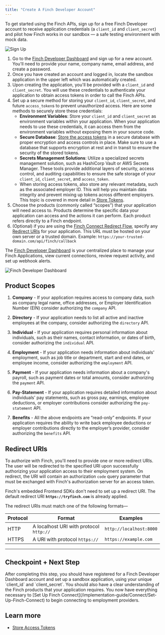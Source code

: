 ```yaml
---
title: "Create A Finch Developer Account"
---
```


To get started using the Finch APIs, sign up for a free Finch Developer account to receive application credentials (a `client_id` and `client_secret`) and pilot how Finch works in our sandbox — a safe testing environment with mock data.


![Sign Up](/images/create-account/signup-page.jpg)

1. Go to the [Finch Developer Dashboard](https://dashboard.tryfinch.com/) and sign up for a new account. You'll need to provide your name, company name, email address, and create a password.
1. Once you have created an account and logged in, locate the sandbox application in the upper left which was automatically created.
1. Upon creating the application, you'll be provided with a `client_id` and `client_secret`. You will use these credentials to authenticate your application to obtain access tokens in order to call the Finch APIs.
1. Set up a secure method for storing your `client_id`, `client_secret`, and future `access_token`s to prevent unauthorized access. Here are some methods to securely store these credentials:
    - **Environment Variables**: Store your `client_id` and `client_secret` as environment variables within your application. When your application needs to use these credentials, it can access them from the environment variables without exposing them in your source code.
    - **Secure Database**: [Store the access tokens](/implementation-guide/Secure/Store-Tokens) in a secure database with proper encryption and access controls in place. Make sure to use a database that supports encryption at rest and in transit to ensure the security of the stored tokens.
    - **Secrets Management Solutions**: Utilize a specialized secrets management solution, such as HashiCorp Vault or AWS Secrets Manager. These tools provide additional layers of security, access control, and auditing capabilities to ensure the safe storage of your `client_id`, `client_secret`, and `access_token`.
    - When storing access tokens, also store any relevant metadata, such as the associated employer ID. This will help you maintain data integrity and prevent mixing up tokens across different employers. This topic is covered in more detail in [Store Tokens](/implementation-guide/Secure/Store-Tokens).
1. Choose the products (commonly called “scopes”) that your application will need access to. Products determine the specific data your application can access and the actions it can perform. Each product refers directly to a Finch endpoint.
1. (Optional) if you are using the [Finch Connect Redirect Flow](/implementation-guide/Connect/Set-Up-Finch-Connect#redirect-finch-connect), specify any [Redirect URIs](#redirect-uris) for your application. This URL must be hosted on your own server or a trusted domain. Example: `https://your-trusted-domain.com/api/finch/callback`

The [Finch Developer Dashboard](https://dashboard.tryfinch.com/) is your centralized place to manage your Finch Applications, view current connections, review request activity, and set up webhook alerts. 


![Finch Developer Dashboard](/images/create-account/finch-developer-dashboard.jpg)

## Product Scopes 

 1. **Company** - If your application requires access to company data, such as company legal name, office addresses, or Employer Identification Number (EIN) consider authorizing the `company` API.

2. **Directory** - If your application needs to list all active and inactive employees at the company, consider authorizing the `directory` API.

3. **Individual** - If your application requires personal information about individuals, such as their names, contact information, or dates of birth, consider authorizing the `individual` API.

4. **Employment** - If your application needs information about individuals' employment, such as job title or department, start and end dates, or employee income, consider authorizing the `employment` API.

5. **Payment** - If your application needs information about a company's payroll, such as payment dates or total amounts, consider authorizing the `payment` API.

6. **Pay-Statement** - If your application requires detailed information about individuals' pay statements, such as gross pay, earnings, employee deductions, or employer contributions consider authorizing the `pay-statement` API.

7. **Benefits** - All the above endpoints are “read-only” endpoints. If your application requires the ability to write back employee deductions or employer contributions directly to the employer’s provider, consider authorizing the `benefits` API.

## Redirect URIs

To authorize with Finch, you'll need to provide one or more redirect URIs. The user will be redirected to the specified URI upon successfully authorizing your application access to their employment system. On redirect, the URI will contain an authorization `code` query parameter that must be exchanged with Finch's authorization server for an access token.

Finch's embedded Frontend SDKs don't need to set up a redirect URI. The default redirect URI **`https://tryfinch.com`** is already applied.

The redirect URIs must match one of the following formats—

Protocol | Format | Examples
---------|----------|---------
 HTTP | A localhost URI with protocol `http://` | `http://localhost:8000`
 HTTPS | A URI with protocol `https://` | `https://example.com`

---
## Checkpoint + Next Step
<Check>
 After completing this step, you should have registered for a Finch Developer Dashboard account and set up a sandbox application, using your unique `client_id` and `client_secret`. You should also have a clear understanding of the Finch products that your application requires. You now have everything necessary to [Set Up Finch Connect](/implementation-guide/Connect/Set-Up-Finch-Connect) to begin connecting to employment providers. 
</Check>

## Learn more
- [Store Access Tokens](/implementation-guide/Secure/Store-Tokens)
